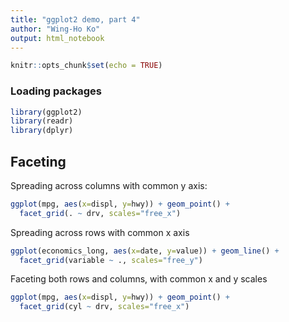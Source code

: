 ```yaml
---
title: "ggplot2 demo, part 4"
author: "Wing-Ho Ko"
output: html_notebook
---
```


```r
knitr::opts_chunk$set(echo = TRUE)
```

### Loading packages

```r
library(ggplot2)
library(readr)
library(dplyr)
```

## Faceting

Spreading across columns with common y axis:

```r
ggplot(mpg, aes(x=displ, y=hwy)) + geom_point() + 
  facet_grid(. ~ drv, scales="free_x")
```

Spreading across rows with common x axis

```r
ggplot(economics_long, aes(x=date, y=value)) + geom_line() +
  facet_grid(variable ~ ., scales="free_y")
```

Faceting both rows and columns, with common x and y scales

```r
ggplot(mpg, aes(x=displ, y=hwy)) + geom_point() + 
  facet_grid(cyl ~ drv, scales="free_x")
```

